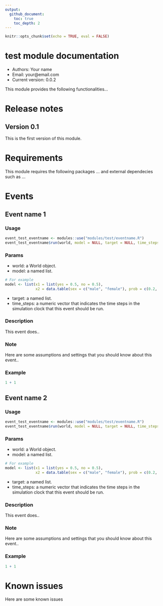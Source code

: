 ```yaml
---
output:
  github_document:
    toc: true
    toc_depth: 2
---
```


```r
knitr::opts_chunk$set(echo = TRUE, eval = FALSE)
```

# test module documentation

- Authors: Your name
- Email: your@email.com
- Current version: 0.0.2

This module provides the following functionalities...

# Release notes

## Version 0.1

This is the first version of this module.

# Requirements

This module requires the following packages ... and external dependecies such as ... 

# Events

## Event name 1

### Usage

```r
event_test_eventname <- modules::use("modules/test/eventname.R")
event_test_eventname$run(world, model = NULL, target = NULL, time_steps = NULL)
```

### Params

* world: a World object.
* model: a named list.

```r
# For example
model <- list(x1 = list(yes = 0.5, no = 0.5),
              x2 = data.table(sex = c("male", "female"), prob = c(0.2, 0.1)))
```

* target: a named list.
* time_steps: a numeric vector that indicates the time steps in the simulation clock
that this event should be run.

### Description

This event does..

### Note

Here are some assumptions and settings that you should know about this event..

### Example

```r
1 + 1
```

## Event name 2

### Usage

```r
event_test_eventname <- modules::use("modules/test/eventname.R")
event_test_eventname$run(world, model = NULL, target = NULL, time_steps = NULL)
```

### Params

* world: a World object.
* model: a named list.

```r
# For example
model <- list(x1 = list(yes = 0.5, no = 0.5),
              x2 = data.table(sex = c("male", "female"), prob = c(0.2, 0.1)))
```

* target: a named list.
* time_steps: a numeric vector that indicates the time steps in the simulation clock
that this event should be run.

### Description

This event does..

### Note

Here are some assumptions and settings that you should know about this event..

### Example

```r
1 + 1
```

# Known issues

Here are some known issues
